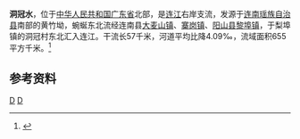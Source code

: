 {{Infobox River
  | river_name      = 洞冠水
  | image_name      =
  | image_size      = 
  | caption         = 
  | origin          = [[广东省|广东省]][[连南瑶族自治县|连南瑶族自治县]]黄竹坳
  | mouth           = 广东省[[阳山县|阳山县]][[黎埠镇|黎埠镇]]洞冠村[[连江_(河流)|连江]]{{coord|24|39|14|N|112|26|47|E}}
  | basin_countries = 广东省连南县、阳山县
  | length          = 57 km
  | elevation       = 
  | mouth_elevation = 
  | discharge       = 
  | watershed       = 655 km<sup>2</sup>
}}
'''洞冠水'''，位于[[中华人民共和国|中华人民共和国]][[广东省|广东省]]北部，是[[连江_(河流)|连江]]右岸支流，发源于[[连南瑶族自治县|连南瑶族自治县]]南部的黄竹坳，蜿蜒东北流经连南县[[大麦山镇|大麦山镇]]、[[寨岗镇|寨岗镇]]、[[阳山县|阳山县]][[黎埠镇|黎埠镇]]，于梨埠镇的洞冠村东北汇入连江。干流长57千米，河道平均比降4.09‰，流域面积655平方千米。<ref name="中国河湖大典">{{cite book zh |author=《[[中国河湖大典|中国河湖大典]]》编纂委员会 |title=《中国河湖大典·珠江卷》 |format=M |edition=1 |location=北京 |publisher=中国水利水电出版社 |date=2013年1月 |pages=244页 |id= ISBN 978-7-5170-0561-2}}</ref>

==参考资料==
{{reflist}}
[[Category:連江水系|D]]
[[Category:广东河流|D]]